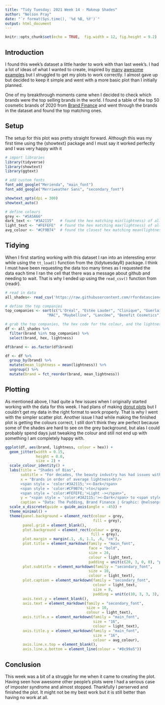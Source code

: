 ---
title: "Tidy Tuesday: 2021 Week 14 - Makeup Shades"
author: "Nelson Pray"
date: "`r format(Sys.time(), '%d %B, %Y')`"
output: html_document
---

```{r initial, include=FALSE, echo=FALSE, message=FALSE, warning=FALSE}
knitr::opts_chunk$set(echo = TRUE,  fig.width = 12, fig.height = 9.2)
```

## Introduction

I found this week's dataset a little harder to work with than last week's. I had a lot of ideas of what I wanted to create, inspired by [many](https://twitter.com/SarinaSinghK/status/1377329518009065479) [awesome](https://twitter.com/quite_grey/status/1377374520168882180) [examples](https://twitter.com/li_bennett_/status/1377289004022960129) but I struggled to get my plots to work correctly. I almost gave up but decided to keep it simple and went with a more basic plot than I initially planned.

One of my breakthrough moments came when I decided to check which brands were the top selling brands in the world. I found a table of the top 50 cosmetic brands of 2020 from [Brand Finance](https://brandirectory.com/rankings/cosmetics/table) and went through the brands in the dataset and found the top matching ones.

## Setup

The setup for this plot was pretty straight forward. Although this was my first time using the {showtext} package and I must say it worked perfectly and I was very happy with it

```{r setup, message=FALSE, warning=FALSE}
# import libraries
library(tidyverse)
library(showtext)
library(ggtext)

# add custom fonts
font_add_google("Merienda", "main_font")
font_add_google("Merriweather Sans", "secondary_font")

showtext_opts(dpi = 300)
showtext_auto()

# define colours
grey <- "#5A5A66"
dark_text <- "#3A2115"   # found the hex matching min(lightness) of all shades
light_text <- "#FEFEFE"  # found the hex matching max(lightness) of all shades
avg_colour <- "#CF9B74"  # found the closest hex matching mean(lightness) of all shades
```

## Tidying

When I first starting working with this dataset I ran into an interesting error while using the `tt_load()` function from the {tidytuesdayR} package. I think I must have been requesting the data too many times as I requested the data each time I ran the cell that there was a message about github and needing to wait. That is why I ended up using the `read_csv()` function from {readr}.

```{r tidying, message=FALSE, warning=FALSE}
# read in data
all_shades<- read_csv('https://raw.githubusercontent.com/rfordatascience/tidytuesday/master/data/2021/2021-03-30/allShades.csv')

# define the top companies
top_companies <- sort(c("L'Oréal", "Estée Lauder", "Clinique", "Guerlain", "Shiseido",
                   "MAC", "Maybelline", "Lancôme", "Benefit Cosmetics"), decreasing = TRUE)

# grab the top companies, the hex code for the colour, and the lightness
df <- all_shades %>% 
  filter(brand %in% top_companies) %>% 
  select(brand, hex, lightness)

df$brand <- as.factor(df$brand)

df <- df %>% 
  group_by(brand) %>% 
  mutate(mean_lightness = mean(lightness)) %>% 
  ungroup() %>% 
  mutate(brand = fct_reorder(brand, mean_lightness))
```

## Plotting

As mentioned above, I had quite a few issues when I originally started working with the data for this week. I had plans of making [donut plots](https://www.r-graph-gallery.com/doughnut-plot.html) but I couldn't get my data in the right format to work properly. That is why I went with the simpler scatter plot. Another issue I had while making the finished plot is getting the colours correct, I still don't think they are perfect because some of the shades are hard to see on the grey background, but alas I could probably spend days just tweaking the colour and still not end up with something I am completely happy with.

```{r plot, message=FALSE, warning=FALSE}
ggplot(df, aes(brand, lightness, colour = hex)) +
  geom_jitter(width = 0.15, 
              height = 0.0, 
              size = 2) +
  scale_colour_identity() +
  labs(title = "Shades of Bias",
       subtitle = "For decades, the beauty industry has had issues with racial bias when it comes to <br/>their products. Below are the palettes of some of the best selling makeup brands in <br/>the world. We can clearly see that there are many more lighter shades than there <br/>are darker shades of makeup.", 
       x = "Brands in order of average lightness<br/>
       <span style = 'color:#3A2115;'><-Dark</span>
       <span style = 'color:#CF9B74;'>to</span> 
       <span style = 'color:#FEFEFE;'>Light -></span>",
       y = "<span style = 'color:#3A2115;'><-Dark</span> to <span style = 'color:#FEFEFE;'>Light -></span>",
       caption = "Data: The Pudding, Brand Finance | Graphic: @nelsonpray") +
  scale_x_discrete(guide = guide_axis(angle = -45)) +
  theme_minimal() +
  theme(panel.background = element_rect(colour = grey, 
                                        fill = grey),
        panel.grid = element_blank(),
        plot.background = element_rect(colour = grey, 
                                       fill = grey),
        plot.margin = margin(.1, .6, 1.1, .6, "cm"),
        plot.title = element_markdown(family = "main_font",
                                      face = "bold",
                                      size = 24,
                                      colour = light_text,
                                      padding = unit(c(20, 3, 0, 0), "pt")),
        plot.subtitle = element_markdown(family = "secondary_font",
                                      size = 10,
                                      colour = light_text),
        plot.caption = element_markdown(family = "secondary_font", 
                                        colour = light_text, 
                                        size = 8, 
                                        padding = unit(c(10, 3, 3, 3), "pt")),
        axis.text.y = element_blank(),
        axis.text = element_markdown(family = "secondary_font",
                                     size = 10,
                                     colour = light_text),
        axis.title.x = element_markdown(family = "main_font",
                                        size = "16",
                                        colour = light_text),
        axis.title.y = element_markdown(family = "main_font",
                                        size = "16",
                                        colour = avg_colour),
        axis.line.x.top = element_blank(),
        axis.line.x.bottom = element_line(colour = "#8c99a5"))
```

## Conclusion

This week was a bit of a struggle for me when it came to creating the plot. Having seen how awesome other people's plots were I had a serious case of imposter syndrome and almost stopped. Thankfully I perserved and finished the plot. It might not be my best work but it is still better than having no work at all.